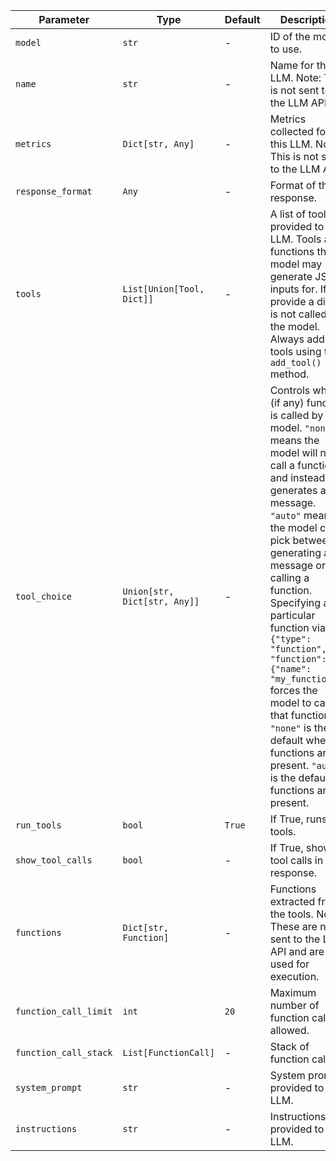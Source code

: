 | Parameter             | Type                         | Default | Description                                                                                                                                                                                                                                                                                                                                                                                                                                                                         |
| --------------------- | ---------------------------- | ------- | ----------------------------------------------------------------------------------------------------------------------------------------------------------------------------------------------------------------------------------------------------------------------------------------------------------------------------------------------------------------------------------------------------------------------------------------------------------------------------------- |
| `model`               | `str`                        | -       | ID of the model to use.                                                                                                                                                                                                                                                                                                                                                                                                                                                             |
| `name`                | `str`                        | -       | Name for this LLM. Note: This is not sent to the LLM API.                                                                                                                                                                                                                                                                                                                                                                                                                           |
| `metrics`             | `Dict[str, Any]`             | -       | Metrics collected for this LLM. Note: This is not sent to the LLM API.                                                                                                                                                                                                                                                                                                                                                                                                              |
| `response_format`     | `Any`                        | -       | Format of the response.                                                                                                                                                                                                                                                                                                                                                                                                                                                             |
| `tools`               | `List[Union[Tool, Dict]]`    | -       | A list of tools provided to the LLM. Tools are functions the model may generate JSON inputs for. If you provide a dict, it is not called by the model. Always add tools using the `add_tool()` method.                                                                                                                                                                                                                                                                              |
| `tool_choice`         | `Union[str, Dict[str, Any]]` | -       | Controls which (if any) function is called by the model. `"none"` means the model will not call a function and instead generates a message. `"auto"` means the model can pick between generating a message or calling a function. Specifying a particular function via `{"type": "function", "function": {"name": "my_function"}}` forces the model to call that function. `"none"` is the default when no functions are present. `"auto"` is the default if functions are present. |
| `run_tools`           | `bool`                       | `True`  | If True, runs tools.                                                                                                                                                                                                                                                                                                                                                                                                                                                                |
| `show_tool_calls`     | `bool`                       | -       | If True, shows tool calls in the response.                                                                                                                                                                                                                                                                                                                                                                                                                                          |
| `functions`           | `Dict[str, Function]`        | -       | Functions extracted from the tools. Note: These are not sent to the LLM API and are only used for execution.                                                                                                                                                                                                                                                                                                                                                                        |
| `function_call_limit` | `int`                        | `20`    | Maximum number of function calls allowed.                                                                                                                                                                                                                                                                                                                                                                                                                                           |
| `function_call_stack` | `List[FunctionCall]`         | -       | Stack of function calls.                                                                                                                                                                                                                                                                                                                                                                                                                                                            |
| `system_prompt`       | `str`                        | -       | System prompt provided to the LLM.                                                                                                                                                                                                                                                                                                                                                                                                                                                  |
| `instructions`        | `str`                        | -       | Instructions provided to the LLM.                                                                                                                                                                                                                                                                                                                                                                                                                                                   |
